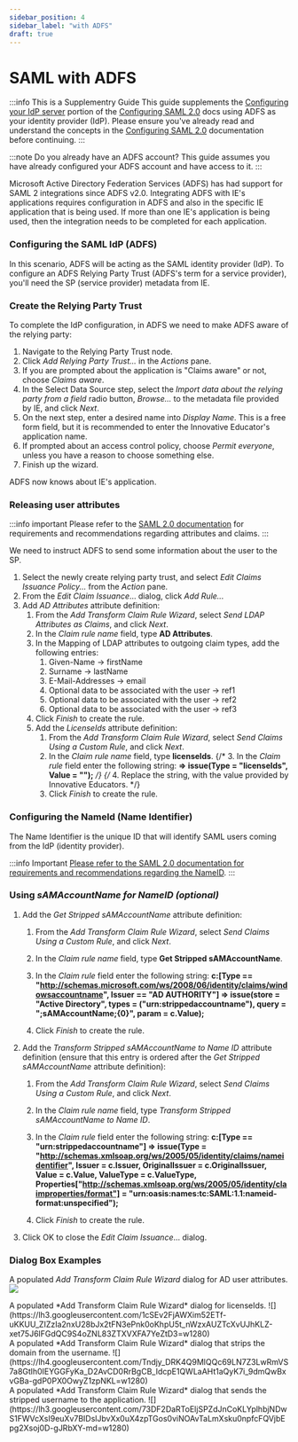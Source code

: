 ```yaml
---
sidebar_position: 4
sidebar_label: "with ADFS"
draft: true
---
```


# SAML with ADFS

:::info This is a Supplementry Guide
This guide supplements the [Configuring your IdP server](./saml2#configuring-the-idp) portion of the [Configuring SAML 2.0](./saml2) docs using ADFS as your identity provider (IdP). Please ensure you've already read and understand the concepts in the [Configuring SAML 2.0](./saml2) documentation before continuing.
:::

:::note Do you already have an ADFS account?
This guide assumes you have already configured your ADFS account and have access to it.
:::

Microsoft Active Directory Federation Services (ADFS) has had support for SAML 2 integrations since ADFS v2.0. Integrating ADFS with IE's applications requires configuration in ADFS and also in the specific IE application that is being used. If more than one IE's application is being used, then the integration needs to be completed for each application.

### Configuring the SAML IdP (ADFS)

In this scenario, ADFS will be acting as the SAML identity provider (IdP). To configure an ADFS Relying Party Trust (ADFS's term for a service provider), you'll need the SP (service provider) metadata from IE.

### Create the Relying Party Trust

To complete the IdP configuration, in ADFS we need to make ADFS aware of the relying party:

1. Navigate to the Relying Party Trust node.
2. Click *Add Relying Party Trust...* in the *Actions* pane.
3. If you are prompted about the application is "Claims aware" or not, choose *Claims aware*.
4. In the Select Data Source step, select the *Import data about the relying party from a field* radio button, *Browse...* to the metadata file provided by IE, and click *Next*.
5. On the next step, enter a desired name into *Display Name*. This is a free form field, but it is recommended to enter the Innovative Educator's application name.
6. If prompted about an access control policy, choose *Permit everyone*, unless you have a reason to choose something else.
7. Finish up the wizard.

ADFS now knows about IE's application.

### Releasing user attributes

:::info important
Please refer to the [SAML 2.0 documentation](./saml2#configure-attributes) for requirements and recommendations regarding attributes and claims.
:::

We need to instruct ADFS to send some information about the user to the SP.

1. Select the newly create relying party trust, and select *Edit Claims Issuance Policy...* from the *Action* pane.
2. From the *Edit Claim Issuance*... dialog, click *Add Rule...*
3. Add *AD Attributes* attribute definition:
    1. From the *Add Transform Claim Rule Wizard*, select *Send LDAP Attributes as Claims*, and click *Next*.
    2. In the *Claim rule name* field, type **AD Attributes**.
    3. In the Mapping of LDAP attributes to outgoing claim types, add the following entries:
        1. Given-Name -> firstName
        2. Surname -> lastName
        3. E-Mail-Addresses -> email
        4. Optional data to be associated with the user -> ref1
        5. Optional data to be associated with the user -> ref2
        6. Optional data to be associated with the user -> ref3
    4. Click *Finish* to create the rule.
    5. Add the *LicenseIds* attribute definition:
        1. From the *Add Transform Claim Rule Wizard*, select *Send Claims Using a Custom Rule*, and click *Next*.
        2. In the *Claim rule name* field, type **licenseIds**.
        {/* 3. In the *Claim rule* field enter the following string: **=> issue(Type = "licenseIds", Value = "<licIds>");** */}
        {/* 4. Replace the string, **<licIds>** with the value provided by Innovative Educators. */}
        5. Click *Finish* to create the rule.

### Configuring the NameId (Name Identifier)
The Name Identifier is the unique ID that will identify SAML users coming from the IdP (identity provider).

:::info Important
[Please refer to the SAML 2.0 documentation for requirements and recommendations regarding the NameID](./saml2#external-customer-id).
:::

### Using *sAMAccountName for NameID (optional)*

1. Add the *Get Stripped sAMAccountName* attribute definition:

    1. From the *Add Transform Claim Rule Wizard*, select *Send Claims Using a Custom Rule*, and click *Next*.

    2. In the *Claim rule name* field, type **Get Stripped sAMAccountName**.

    3. In the *Claim rule* field enter the following string: **c:[Type == "http://schemas.microsoft.com/ws/2008/06/identity/claims/windowsaccountname", Issuer == "AD AUTHORITY"] => issue(store = "Active Directory", types = ("urn:strippedaccountname"), query = ";sAMAccountName;{0}", param = c.Value);**

    4. Click *Finish* to create the rule.

2. Add the *Transform Stripped sAMAccountName to Name ID* attribute definition (ensure that this entry is ordered after the *Get Stripped sAMAccountName* attribute definition):

    1. From the *Add Transform Claim Rule Wizard*, select *Send Claims Using a Custom Rule*, and click *Next*.

    2. In the *Claim rule name* field, type *Transform Stripped sAMAccountName to Name ID*.

    3. In the *Claim rule* field enter the following string: **c:[Type == "urn:strippedaccountname"] => issue(Type = "http://schemas.xmlsoap.org/ws/2005/05/identity/claims/nameidentifier", Issuer = c.Issuer, OriginalIssuer = c.OriginalIssuer, Value = c.Value, ValueType = c.ValueType, Properties["http://schemas.xmlsoap.org/ws/2005/05/identity/claimproperties/format"] = "urn:oasis:names:tc:SAML:1.1:nameid-format:unspecified");**

    4. Click *Finish* to create the rule.

3. Click OK to close the *Edit Claim Issuance*... dialog.

### Dialog Box Examples

<div style={{ display: 'flex', 'flex-wrap': 'wrap', gap: '20px' }} >
<div style={{ width: 'calc(50% - 20px)' }} >

A populated *Add Transform Claim Rule Wizard* dialog for AD user attributes.
![](https://lh4.googleusercontent.com/k-0_GtO3DHaAQTEKkuxKaSAYMF1k6LRwqpW3QGZezieh6bs7LRTXDE4Sc-_XR8xn4FskFmMV72xuZPCvZQcC8VQUadDOXcMS4tuNMuJ65e4UPA44=w1280)

</div>

<div style={{ width: 'calc(50% - 20px)' }} >
A populated *Add Transform Claim Rule Wizard* dialog for licenseIds.
![](https://lh3.googleusercontent.com/1cSEv2FjAWXim52ETf-uKKUU_ZIZzIa2nxU28bJx2tFN3ePnk0oKhpU5t_nWzxAUZTcXvUJhKLZ-xet75J6lFGdQC9S4oZNL83ZTXVXFA7YeZtD3=w1280)
</div>

<div style={{ width: 'calc(50% - 20px)' }} >
A populated *Add Transform Claim Rule Wizard* dialog that strips the domain from the username.
![](https://lh4.googleusercontent.com/Tndjy_DRK4Q9MlQQc69LN7Z3LwRmVS7a8Gtlh0IEYGGFyKa_D2AvCD0RrBgCB_IdcpE1QWLaAHt1aQyK7i_9dmQwBxvGBa-gdP0PX0OwyZ1zpNKL=w1280)
</div>

<div style={{ width: 'calc(50% - 20px)' }} >
A populated *Add Transform Claim Rule Wizard* dialog that sends the stripped username to the application.
![](https://lh3.googleusercontent.com/73DF2DaRToEljSPZdJnCoKLYplhbjNDwS1FWVcXsI9euXv7BIDslJbvXx0uX4zpTGos0viNOAvTaLmXsku0npfcFQVjbEpg2Xsoj0D-gJRbXY-md=w1280)
</div>

</div>